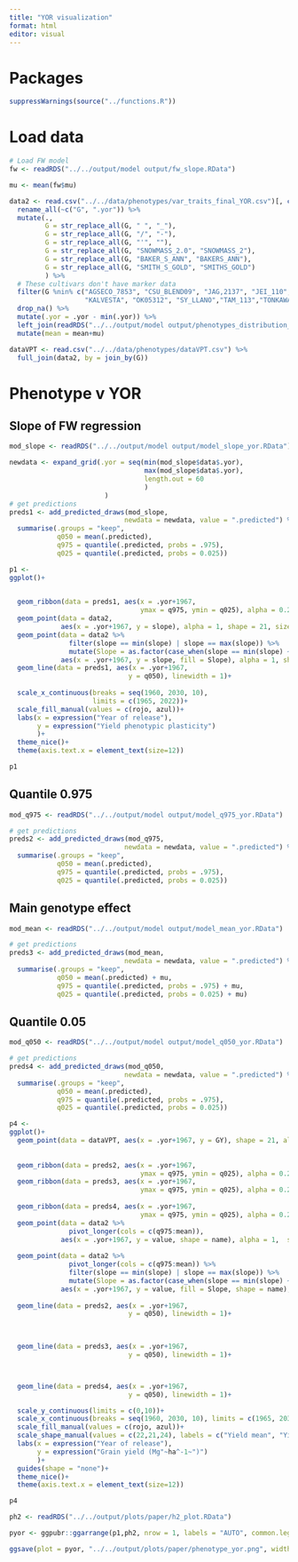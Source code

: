 ```yaml
---
title: "YOR visualization"
format: html
editor: visual
---
```


# Packages

```r
suppressWarnings(source("../functions.R"))
```

# Load data

```r
# Load FW model
fw <- readRDS("../../output/model output/fw_slope.RData")

mu <- mean(fw$mu)

data2 <- read.csv("../../data/phenotypes/var_traits_final_YOR.csv")[, c("G", "YOR")] %>% 
  rename_all(~c("G", ".yor")) %>% 
  mutate(.,
         G = str_replace_all(G, " ", "_"), 
         G = str_replace_all(G, "/", "-"), 
         G = str_replace_all(G, "'", ""), 
         G = str_replace_all(G, "SNOWMASS_2.0", "SNOWMASS_2"), 
         G = str_replace_all(G, "BAKER_S_ANN", "BAKERS_ANN"), 
         G = str_replace_all(G, "SMITH_S_GOLD", "SMITHS_GOLD")
         ) %>% 
  # These cultivars don't have marker data
  filter(G %nin% c("AGSECO_7853", "CSU_BLEND09", "JAG,2137", "JEI_110",
                   "KALVESTA", "OK05312", "SY_LLANO","TAM_113","TONKAWA")) %>% 
  drop_na() %>% 
  mutate(.yor = .yor - min(.yor)) %>% 
  left_join(readRDS("../../output/model output/phenotypes_distribution_moments.RData")) %>% 
  mutate(mean = mean+mu)

dataVPT <- read.csv("../../data/phenotypes/dataVPT.csv") %>% 
  full_join(data2, by = join_by(G))
```

# Phenotype v YOR

## Slope of FW regression

```r
mod_slope <- readRDS("../../output/model output/model_slope_yor.RData")

newdata <- expand_grid(.yor = seq(min(mod_slope$data$.yor), 
                                  max(mod_slope$data$.yor), 
                                  length.out = 60
                                  )
                        )
# get predictions
preds1 <- add_predicted_draws(mod_slope, 
                             newdata = newdata, value = ".predicted") %>% 
  summarise(.groups = "keep",
            q050 = mean(.predicted), 
            q975 = quantile(.predicted, probs = .975), 
            q025 = quantile(.predicted, probs = 0.025))

p1 <- 
ggplot()+
  

  geom_ribbon(data = preds1, aes(x = .yor+1967,
                                 ymax = q975, ymin = q025), alpha = 0.2)+
  geom_point(data = data2,
             aes(x = .yor+1967, y = slope), alpha = 1, shape = 21, size=3, fill = "white")+
  geom_point(data = data2 %>% 
               filter(slope == min(slope) | slope == max(slope)) %>% 
               mutate(Slope = as.factor(case_when(slope == min(slope) ~ round(slope, 2), T~round(slope, 2)))),
             aes(x = .yor+1967, y = slope, fill = Slope), alpha = 1, shape = 21, size=3)+
  geom_line(data = preds1, aes(x = .yor+1967,
                              y = q050), linewidth = 1)+
  
  scale_x_continuous(breaks = seq(1960, 2030, 10), 
                     limits = c(1965, 2022))+
  scale_fill_manual(values = c(rojo, azul))+
  labs(x = expression("Year of release"), 
       y = expression("Yield phenotypic plasticity")
       )+
  theme_nice()+
  theme(axis.text.x = element_text(size=12))

p1

```

## Quantile 0.975

```r
mod_q975 <- readRDS("../../output/model output/model_q975_yor.RData")

# get predictions
preds2 <- add_predicted_draws(mod_q975, 
                             newdata = newdata, value = ".predicted") %>% 
  summarise(.groups = "keep",
            q050 = mean(.predicted), 
            q975 = quantile(.predicted, probs = .975), 
            q025 = quantile(.predicted, probs = 0.025))
```

## Main genotype effect

```r
mod_mean <- readRDS("../../output/model output/model_mean_yor.RData")

# get predictions
preds3 <- add_predicted_draws(mod_mean, 
                             newdata = newdata, value = ".predicted") %>% 
  summarise(.groups = "keep",
            q050 = mean(.predicted) + mu, 
            q975 = quantile(.predicted, probs = .975) + mu, 
            q025 = quantile(.predicted, probs = 0.025) + mu)
```

## Quantile 0.05

```r
mod_q050 <- readRDS("../../output/model output/model_q050_yor.RData")

# get predictions
preds4 <- add_predicted_draws(mod_q050, 
                             newdata = newdata, value = ".predicted") %>% 
  summarise(.groups = "keep",
            q050 = mean(.predicted), 
            q975 = quantile(.predicted, probs = .975), 
            q025 = quantile(.predicted, probs = 0.025))
```

```r
p4 <- 
ggplot()+
  geom_point(data = dataVPT, aes(x = .yor+1967, y = GY), shape = 21, alpha = 0.005, fill = "grey50", size = 2)+
  
  
  geom_ribbon(data = preds2, aes(x = .yor+1967,
                                 ymax = q975, ymin = q025), alpha = 0.2)+
  geom_ribbon(data = preds3, aes(x = .yor+1967,
                                 ymax = q975, ymin = q025), alpha = 0.2)+
  
  geom_ribbon(data = preds4, aes(x = .yor+1967,
                                 ymax = q975, ymin = q025), alpha = 0.2)+
  geom_point(data = data2 %>% 
               pivot_longer(cols = c(q975:mean)),
             aes(x = .yor+1967, y = value, shape = name), alpha = 1,  size=3, fill = "white")+
  
  geom_point(data = data2 %>% 
               pivot_longer(cols = c(q975:mean)) %>% 
               filter(slope == min(slope) | slope == max(slope)) %>% 
               mutate(Slope = as.factor(case_when(slope == min(slope) ~ round(slope, 2), T~round(slope, 2)))),
             aes(x = .yor+1967, y = value, fill = Slope, shape = name), alpha = 1, size=3)+
  
  geom_line(data = preds2, aes(x = .yor+1967,
                              y = q050), linewidth = 1)+

  
  
  geom_line(data = preds3, aes(x = .yor+1967,
                              y = q050), linewidth = 1)+



  geom_line(data = preds4, aes(x = .yor+1967,
                              y = q050), linewidth = 1)+

  scale_y_continuous(limits = c(0,10))+
  scale_x_continuous(breaks = seq(1960, 2030, 10), limits = c(1965, 2030))+
  scale_fill_manual(values = c(rojo, azul))+
  scale_shape_manual(values = c(22,21,24), labels = c("Yield mean", "Yield quantile 0.05", "Yield quantile 0.95"))+
  labs(x = expression("Year of release"), 
       y = expression("Grain yield (Mg"~ha^-1~")")
       )+
  guides(shape = "none")+
  theme_nice()+
  theme(axis.text.x = element_text(size=12))

p4
```

```r
ph2 <- readRDS("../../output/plots/paper/h2_plot.RData")

pyor <- ggpubr::ggarrange(p1,ph2, nrow = 1, labels = "AUTO", common.legend = T)

ggsave(plot = pyor, "../../output/plots/paper/phenotype_yor.png", width = 8, height = 4)
```
